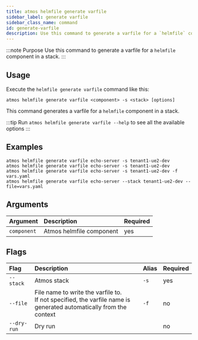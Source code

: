 ```yaml
---
title: atmos helmfile generate varfile
sidebar_label: generate varfile
sidebar_class_name: command
id: generate-varfile
description: Use this command to generate a varfile for a `helmfile` component in a stack.
---
```


:::note Purpose
Use this command to generate a varfile for a `helmfile` component in a stack.
:::

<Screengrab title="atmos helmfile generate varfile --help" slug="atmos-helmfile-generate-varfile--help" />

## Usage

Execute the `helmfile generate varfile` command like this:

```shell
atmos helmfile generate varfile <component> -s <stack> [options]
```

This command generates a varfile for a `helmfile` component in a stack.

:::tip
Run `atmos helmfile generate varfile --help` to see all the available options
:::

## Examples

```shell
atmos helmfile generate varfile echo-server -s tenant1-ue2-dev
atmos helmfile generate varfile echo-server -s tenant1-ue2-dev
atmos helmfile generate varfile echo-server -s tenant1-ue2-dev -f vars.yaml
atmos helmfile generate varfile echo-server --stack tenant1-ue2-dev --file=vars.yaml
```

## Arguments

| Argument    | Description              | Required |
|:------------|:-------------------------|:---------|
| `component` | Atmos helmfile component | yes      |

## Flags

| Flag        | Description                                                                                                           | Alias | Required |
|:------------|:----------------------------------------------------------------------------------------------------------------------|:------|:---------|
| `--stack`   | Atmos stack                                                                                                           | `-s`  | yes      |
| `--file`    | File name to write the varfile to.<br/>If not specified, the varfile name is generated automatically from the context | `-f`  | no       |
| `--dry-run` | Dry run                                                                                                               |       | no       |
